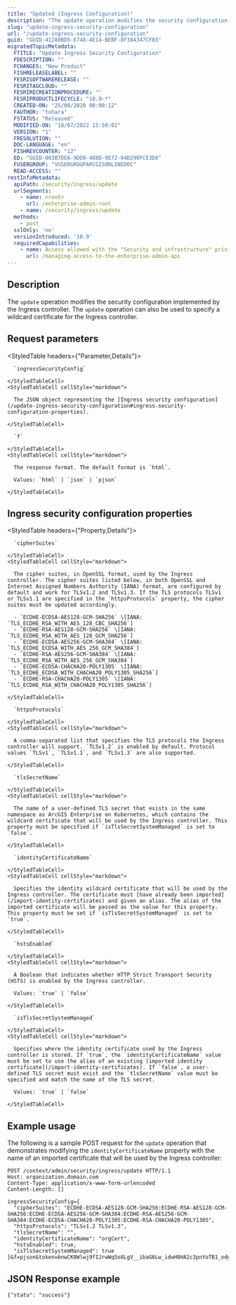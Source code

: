 ```yaml
---
title: "Updated (Ingress Configuration)"
description: "The update operation modifies the security configuration implemented by the Ingress controller."
slug: "update-ingress-security-configuration"
url: "/update-ingress-security-configuration"
guid: "GUID-412A9BD5-E748-4E14-BEBF-8F384347CF03"
migratedTopicMetadata:
  FTITLE: "Update Ingress Security Configuration"
  FDESCRIPTION: ""
  FCHANGES: "New Product"
  FISHRELEASELABEL: ""
  FESRISOFTWARERELEASE: ""
  FESRITAGCLOUD: ""
  FESRIRECREATIONPROCEDURE: ""
  FESRIPRODUCTLIFECYCLE: "10.9-*"
  CREATED-ON: "25/08/2020 00:00:12"
  FAUTHOR: "tohara"
  FSTATUS: "Released"
  MODIFIED-ON: "18/07/2022 15:50:02"
  VERSION: "1"
  FRESOLUTION: ""
  DOC-LANGUAGE: "en"
  FISHREVCOUNTER: "12"
  ED: "GUID-003B7DEA-9DD8-488D-9E72-04D290FCE3D8"
  FUSERGROUP: "VUSERGROUPARCGISONLINEDOC"
  READ-ACCESS: ""
restInfoMetadata:
  apiPath: /security/ingress/update
  urlSegments:
    - name: <root>
      url: /enterprise-admin-root
    - name: /security/ingress/update
  methods:
    - post
  sslOnly: 'no'
  versionIntroduced: '10.9'
  requiredCapabilities:
    - name: Access allowed with the "Security and infrastructure" privilege
      url: /managing-access-to-the-enterprise-admin-api
---
```


## Description

The `update` operation modifies the security configuration implemented by the Ingress controller. The `update` operation can also be used to specify a wildcard certificate for the Ingress controller.


## Request parameters

<StyledTable headers={"Parameter,Details"}>
  <StyledTableRow>
    <StyledTableCell cellStyle="markdown">

      `ingressSecurityConfig` 

    </StyledTableCell>
    <StyledTableCell cellStyle="markdown">

      The JSON object representing the [Ingress security configuration](/update-ingress-security-configuration#ingress-security-configuration-properties).

    </StyledTableCell>
  </StyledTableRow>
  <StyledTableRow>
    <StyledTableCell cellStyle="markdown">

      `f` 

    </StyledTableCell>
    <StyledTableCell cellStyle="markdown">

      The response format. The default format is `html`.

      Values: `html` | `json` | `pjson`

    </StyledTableCell>
  </StyledTableRow>
</StyledTable>


## Ingress security configuration properties

<StyledTable headers={"Property,Details"}>
  <StyledTableRow>
    <StyledTableCell cellStyle="markdown">

      `cipherSuites` 

    </StyledTableCell>
    <StyledTableCell cellStyle="markdown">

      The cipher suites, in OpenSSL format, used by the Ingress controller. The cipher suites listed below, in both OpenSSL and Internet Assigned Numbers Authority (IANA) format, are configured by default and work for TLSv1.2 and TLSv1.3. If the TLS protocols TLSv1 or TLSv1.1 are specified in the `httpsProtocols` property, the cipher suites must be updated accordingly.

      - `ECDHE-ECDSA-AES128-GCM-SHA256` \[IANA: `TLS_ECDHE_RSA_WITH_AES_128_CBC_SHA256`]
      - `ECDHE-RSA-AES128-GCM-SHA256` \[IANA: `TLS_ECDHE_RSA_WITH_AES_128_GCM_SHA256`]
      - `ECDHE-ECDSA-AES256-GCM-SHA384` \[IANA: `TLS_ECDHE_ECDSA_WITH_AES_256_GCM_SHA384`]
      - `ECDHE-RSA-AES256-GCM-SHA384` \[IANA: `TLS_ECDHE_RSA_WITH_AES_256_GCM_SHA384`]
      - `ECDHE-ECDSA-CHACHA20-POLY1305` \[IANA: `TLS_ECDHE_ECDSA_WITH_CHACHA20_POLY1305_SHA256`]
      - `ECDHE-RSA-CHACHA20-POLY1305` \[IANA: `TLS_ECDHE_RSA_WITH_CHACHA20_POLY1305_SHA256`]

    </StyledTableCell>
  </StyledTableRow>
  <StyledTableRow>
    <StyledTableCell cellStyle="markdown">

      `httpsProtocols` 

    </StyledTableCell>
    <StyledTableCell cellStyle="markdown">

      A comma-separated list that specifies the TLS protocols the Ingress controller will support. `TLSv1.2` is enabled by default. Protocol values `TLSv1`, `TLSv1.1`, and `TLSv1.3` are also supported.

    </StyledTableCell>
  </StyledTableRow>
  <StyledTableRow>
    <StyledTableCell cellStyle="markdown">

      `tlsSecretName` 

    </StyledTableCell>
    <StyledTableCell cellStyle="markdown">

      The name of a user-defined TLS secret that exists in the same namespace as ArcGIS Enterprise on Kubernetes, which contains the wildcard certificate that will be used by the Ingress controller. This property must be specified if `isTlsSecretSystemManaged` is set to `false`.

    </StyledTableCell>
  </StyledTableRow>
  <StyledTableRow>
    <StyledTableCell cellStyle="markdown">

      `identityCertificateName` 

    </StyledTableCell>
    <StyledTableCell cellStyle="markdown">

      Specifies the identity wildcard certificate that will be used by the Ingress controller. The certificate must [have already been imported](/import-identity-certificates) and given an alias. The alias of the imported certificate will be passed as the value for this property. This property must be set if `isTlsSecretSystemManaged` is set to `true`.

    </StyledTableCell>
  </StyledTableRow>
  <StyledTableRow>
    <StyledTableCell cellStyle="markdown">

      `hstsEnabled` 

    </StyledTableCell>
    <StyledTableCell cellStyle="markdown">

      A Boolean that indicates whether HTTP Strict Transport Security (HSTS) is enabled by the Ingress controller.

      Values: `true` | `false`

    </StyledTableCell>
  </StyledTableRow>
  <StyledTableRow>
    <StyledTableCell cellStyle="markdown">

      `isTlsSecretSystemManaged` 

    </StyledTableCell>
    <StyledTableCell cellStyle="markdown">

      Specifies where the identity certificate used by the Ingress controller is stored. If `true`, the `identityCertificateName` value must be set to use the alias of an existing [imported identity certificate](/import-identity-certificates). If `false`, a user-defined TLS secret must exist and the `tlsSecretName` value must be specified and match the name of the TLS secret.

      Values: `true` | `false`

    </StyledTableCell>
  </StyledTableRow>
</StyledTable>


## Example usage

The following is a sample POST request for the `update` operation that demonstrates modifying the `identityCertificateName` property with the name of an imported certificate that will be used by the Ingress controller:

```other
POST /context/admin/security/ingress/update HTTP/1.1
Host: organization.domain.com
Content-Type: application/x-www-form-urlencoded
Content-Length: []

ingressSecurityConfig={
  "cipherSuites": "ECDHE-ECDSA-AES128-GCM-SHA256:ECDHE-RSA-AES128-GCM-SHA256:ECDHE-ECDSA-AES256-GCM-SHA384:ECDHE-RSA-AES256-GCM-SHA384:ECDHE-ECDSA-CHACHA20-POLY1305:ECDHE-RSA-CHACHA20-POLY1305",
  "httpsProtocols": "TLSv1.2 TLSv1.3",
  "tlsSecretName": "",
  "identityCertificateName": "orgCert",
  "hstsEnabled": true,
  "isTlsSecretSystemManaged": true
}&f=pjson&token=bnwCK0Wlwj9fIJrwWq5o8LgV__ibaG6Lw_idwH8HA2c3pnYoTB1_odgA0MIC7p8oKQr8sYVFTMbpEerYQf4pIx34a7QGyBTUPtx5VYpzI_xyi68qGVUOmO8ouQqWGQEDWW6Jc0dJrIOVZBJ4x3aHyaBgPnuUWZitcGssH6QYH47Nuk_b6NRChHBi_EglJutuOPbCKc96TmbfKkH7atbfCSecvv3nnVHYvC1s1j02ZZWqt6Q_idRuVhQVcfBbFkFw

```

## JSON Response example

```other
{"statu": "success"}
```
